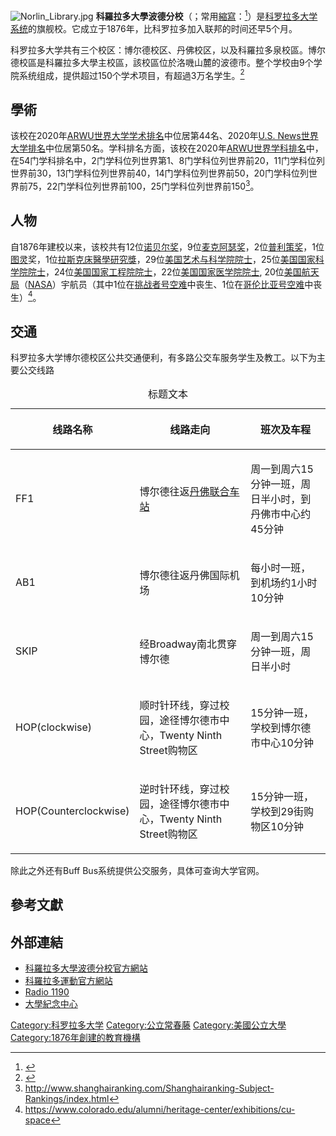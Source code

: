 {{noteTA
|G1=Aero
|T=zh-hans:科罗拉多大学博尔德分校; zh-hant:科羅拉多大學波德分校
|1=zh-hans:博尔德;zh-hant:波德
|2=zh-hans:航天;zh-hant:太空
}}
{{expand|time=2010-01-11T05:34:50+00:00}}
{{Infobox university
 |name              = 科羅拉多大學波德分校
 |native_name       = {{lang|en|University of Colorado Boulder}}
 |SealImage        = UCB Seal.svg
 |image_size        = 350px
 |image            =University of Colorado at Boulder Campus with Logo.jpg
 |caption           =
 |latin_name        =
 |motto             = ΛΑΜΨΑΤΩ ΤΟ ΦΏΣ ΥΜΏΝ（[[希臘語|希臘語]]）<br>发出你的光
 |motto_in_latin    = Lampsatô to thôs emôn
 |mottoeng          = Let Your Light Shine
 |established       = 1876年
 |closed            =
 |type              = [[公立大學|公立大學]]
 |affiliation       =
| endowment = $14.5亿（2019）<ref>{{cite web |url=https://www.nacubo.org/-/media/Nacubo/Documents/EndowmentFiles/2019-Endowment-Market-Values--Final-Feb-10.ashx? |title=U.S. and Canadian 2019 NTSE Participating Institutions Listed by Fiscal Year 2019 Endowment Market Value, and Percentage Change in Market Value from FY18 to FY19 (Revised) |publisher=National Association of College and University Business Officers and TIAA |access-date=April 23, 2020}}</ref>
| chancellor = Phil DiStefano
| president = Mark R. Kennedy
| provost = Russell Moore
| faculty = 9,160
| students = 35,528（2019）<ref name="Student Enrollment">{{cite web |url=http://public.tableau.com/views/alltotal/CampusTotal-Summary?%3AshowVizHome=no |title=CU Boulder Fall Enrollment |publisher=University of Colorado Boulder Office of Data Analytics |access-date=December 21, 2019}}</ref>
| undergrad = 29,624（2019）<ref name="Student Enrollment"/>
| postgrad = 5,904（2019）<ref name="Student Enrollment"/>
 |city              = [[博爾德_(科羅拉多州)|博爾德]]
 |state             = [[科羅拉多州|科羅拉多州]]
 |country           = [[美國|美國]]
 |coor              = {{Coord|40|0|24|N|105|16|2|W|display=title|type:edu}}
 |campus            = [[市區|市區]]<br/>{{convert|786|acre|m2}}
 |former_names      =
 |free_label        =
 |free              =
 |sports            = 16支校隊
 |colors            = [[銀色|銀色]]与[[金色|金色]]
<span style  ="background-color:#A2A4A3;width:50px;border:1px solid #000000">     </span> <span style="background-color:#CFB87C;width:50px;border:1px solid #000000">     </span><ref>{{cite web|url=http://brand.colorado.edu/visual-identity/typography-color|title=CU-Boulder Brand|work=colorado.edu|deadurl=yes|archiveurl=https://web.archive.org/web/20131105080414/http://brand.colorado.edu/visual-identity/typography-color|archivedate=2013-11-05}}</ref><br>；非官方：[[黑色|黑色]] - {{color box|black}}
 |nickname          = Buffaloes
 |mascot            = Ralphie<br/>Chip 
 |athletics         = [[NCAA_Division_I|NCAA Division I]]<br/>([[Pacific-12_Conference|Pacific-12 Conference]])
 |affiliations      = [[美國大學協會|AAU]]
 |website           = [http://www.colorado.edu/ colorado.edu]
 |logo              = [[File:UC_Boulder_logo.svg|210px]]
 |footnotes         =
}}
[[File:Norlin_Library.jpg|thumb]]
'''科羅拉多大學波德分校'''（{{lang-en|University of Colorado Boulder}}；常用[[縮寫|縮寫]]：{{lang|en|CU Boulder}}<ref>{{Cite web|url=http://www.cu.edu/downloads/gs_manual.pdf |title=University of Colorado Graphic Standards Manual |publisher=University of Colorade |accessdate=2008-08-26}}</ref>）是[[科罗拉多大学系统|科罗拉多大学系统]]的旗舰校。它成立于1876年，比科罗拉多加入联邦的时间还早5个月。

科罗拉多大学共有三个校区：博尔德校区、丹佛校区，以及科羅拉多泉校區。博尔德校區是科羅拉多大學主校區，該校區位於洛嘰山麓的波德市。整个学校由9个学院系统组成，提供超过150个学术项目，有超過3万名学生。<ref name="The Students">{{cite web|url=http://www.colorado.edu/news/facts/students/index.html |title=The Official Fact Book of the University of Colorade at Boulder: The Students |publisher=University of Colorado at Boulder}}</ref>

==學術==
{{Infobox US university ranking
| QS_W = 230
| Money = 204
| Daily Beast = 300
| ARWU_W = 44
| ARWU_N = 27
| USNWR_W = 50
| USNWR_NU = 103
| USNWR_Bus= NR
| USNWR_Law= 45
| USNWR_Eng= 40
| USNWR_Ed = 38
| THE_W = 131
| THE_N = 158
| Wamo_NU= 147
| Forbes = 146
}}
该校在2020年[[ARWU世界大学学术排名|ARWU世界大学学术排名]]中位居第44名、2020年[[U.S._News世界大学排名|U.S. News世界大学排名]]中位居第50名。学科排名方面，该校在2020年[[软科世界大学学术排名|ARWU世界学科排名]]中，在54门学科排名中，2门学科位列世界第1、8门学科位列世界前20，11门学科位列世界前30，13门学科位列世界前40，14门学科位列世界前50，20门学科位列世界前75，22门学科位列世界前100，25门学科位列世界前150<ref>http://www.shanghairanking.com/Shanghairanking-Subject-Rankings/index.html</ref>。

==人物==
自1876年建校以来，该校共有12位[[诺贝尔奖|诺贝尔奖]]，9位[[麦克阿瑟奖|麦克阿瑟奖]]，2位[[普利策奖|普利策奖]]，1位[[图灵|图灵]]奖，1位[[拉斯克床醫學研究獎|拉斯克床醫學研究獎]]，29位[[美国艺术与科学院院士|美国艺术与科学院院士]]，25位[[美国国家科学院院士|美国国家科学院院士]]，24位[[美国国家工程院院士|美国国家工程院院士]]，22位[[美国国家医学院院士|美国国家医学院院士]], 20位[[美国航天局|美国航天局]]（[[NASA|NASA]]）宇航员（其中1位在[[挑战者号航天飞机灾难|挑战者号空难]]中丧生、1位在[[哥伦比亚号航天飞机灾难|哥伦比亚号空难]]中丧生）<ref>https://www.colorado.edu/alumni/heritage-center/exhibitions/cu-space</ref>。
==交通==
科罗拉多大学博尔德校区公共交通便利，有多路公交车服务学生及教工。以下为主要公交线路
{| class="wikitable"
|+ 标题文本
|-
! 线路名称 !! 线路走向 !! 班次及车程
|-
| FF1 || 博尔德往返[[丹佛联合车站|丹佛联合车站]]|| 周一到周六15分钟一班，周日半小时，到丹佛市中心约45分钟
|-
| AB1 || 博尔德往返丹佛国际机场 || 每小时一班，到机场约1小时10分钟
|-
| SKIP || 经Broadway南北贯穿博尔德 || 周一到周六15分钟一班，周日半小时
|-
| HOP(clockwise) || 顺时针环线，穿过校园，途径博尔德市中心，Twenty Ninth Street购物区 || 15分钟一班，学校到博尔德市中心10分钟
|-
| HOP(Counterclockwise) || 逆时针环线，穿过校园，途径博尔德市中心，Twenty Ninth Street购物区 || 15分钟一班，学校到29街购物区10分钟
|}
除此之外还有Buff Bus系统提供公交服务，具体可查询大学官网。

== 參考文獻 ==
{{reflist}}

== 外部連結 ==
* [http://www.colorado.edu/ 科羅拉多大學波德分校官方網站]
* [http://www.cubuffs.com/ 科羅拉多運動官方網站]
* [http://www.radio1190.org/ Radio 1190]
* [http://umc.colorado.edu/home/ 大學紀念中心]

{{美國大學協會}}
{{CDIO}}
{{UCGIS}}
{{DEFAULTSORT:Colorado at Boulder, University of}}

[[Category:科罗拉多大学|Category:科罗拉多大学]]
[[Category:公立常春藤|Category:公立常春藤]]
[[Category:美國公立大學|Category:美國公立大學]]
[[Category:1876年創建的教育機構|Category:1876年創建的教育機構]]